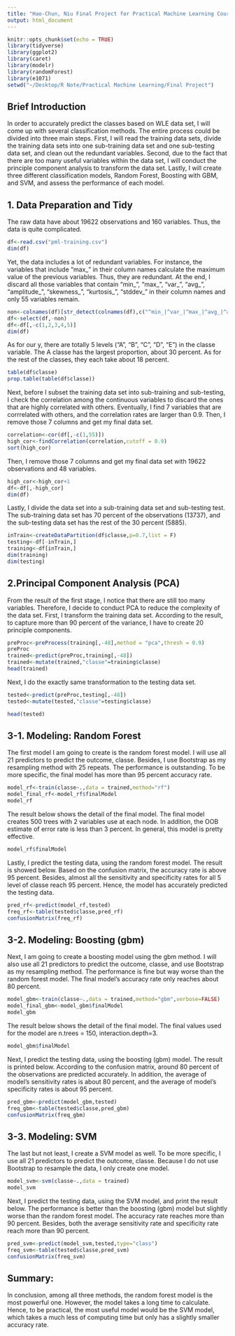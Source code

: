 ```yaml
---
title: "Hao-Chun, Niu Final Project for Practical Machine Learning Course"
output: html_document
---
```


```r
knitr::opts_chunk$set(echo = TRUE)
library(tidyverse)
library(ggplot2)
library(caret)
library(modelr)
library(randomForest)
library(e1071)
setwd("~/Desktop/R Note/Practical Machine Learning/Final Project")
```

## Brief Introduction
In order to accurately predict the classes based on WLE data set, I will come up with several classification methods. The entire process could be divided into three main steps. First, I will read the training data sets, divide the training data sets into one sub-training data set and one sub-testing data set, and clean out the redundant variables. Second, due to the fact that there are too many useful variables within the data set, I will conduct the principle component analysis to transform the data set. Lastly, I will create three different classification models, Random Forest, Boosting with GBM, and SVM, and assess the performance of each model.

## 1. Data Preparation and Tidy

The raw data have about 19622 observations and 160 variables. Thus, the data is quite complicated.
```r
df<-read.csv("pml-training.csv")
dim(df)
```
Yet, the data includes a lot of redundant variables. For instance, the variables that include "max_" in their column names calculate the maximum value of the previous variables. Thus, they are redundant. At the end, I discard all those variables that contain "min_", "max_", "var_", "avg_", "amplitude_", "skewness_", "kurtosis_", "stddev_" in their column names and only 55 variables remain.
```r
non<-colnames(df)[str_detect(colnames(df),c("^min_|^var_|^max_|^avg_|^amplitude_|^skewness_|^kurtosis_|^stddev_"))]
df<-select(df,-non)
df<-df[,-c(1,2,3,4,5)]
dim(df)
```
As for our y, there are totally 5 levels ("A", "B", "C", "D", "E") in the classe variable. The A classe has the largest proportion, about 30 percent. As for the rest of the classes, they each take about 18 percent.

```r
table(df$classe)
prop.table(table(df$classe))
```
Next, before I subset the training data set into sub-training and sub-testing, I check the correlation among the continuous variables to discard the ones that are highly correlated with others. Eventually, I find 7 variables that are corrrelated with others, and the correlation rates are larger than 0.9. Then, I remove those 7 columns and get my final data set.
```r
correlation<-cor(df[,-c(1,55)])
high_cor<-findCorrelation(correlation,cutoff = 0.9)
sort(high_cor)
```
Then, I remove those 7 columns and get my final data set with 19622 observations and 48 variables.
```r
high_cor<-high_cor+1
df<-df[,-high_cor]
dim(df)
```
Lastly, I divide the data set into a sub-training data set and sub-testing test. The sub-training data set has 70 percent of the observations (13737), and the sub-testing data set has the rest of the 30 percent (5885).
```r
inTrain<-createDataPartition(df$classe,p=0.7,list = F)
testing<-df[-inTrain,]
training<-df[inTrain,]
dim(training)
dim(testing)
```


## 2.Principal Component Analysis (PCA)
From the result of the first stage, I notice that there are still too many variables. Therefore, I decide to conduct PCA to reduce the complexity of the data set. First, I transform the training data set. According to the result, to capture more than 90 percent of the variance, I have to create 20 principle components.
```r
preProc<-preProcess(training[,-48],method = "pca",thresh = 0.9)
preProc
trained<-predict(preProc,training[,-48])
trained<-mutate(trained,"classe"=training$classe)
head(trained)
```
Next, I do the exactly same transformation to the testing data set.
```r
tested<-predict(preProc,testing[,-48])
tested<-mutate(tested,"classe"=testing$classe)
```
```r
head(tested)
```


## 3-1. Modeling: Random Forest
The first model I am going to create is the random forest model. I will use all 21 predictors to predict the outcome, classe. Besides, I use Bootstrap as my resampling method with 25 repeats. The performance is outstanding. To be more specific, the final model has more than 95 percent accuracy rate.  
```r
model_rf<-train(classe~.,data = trained,method="rf")
model_final_rf<-model_rf$finalModel
model_rf
```
The result below shows the detail of the final model. The final model creates 500 trees with 2 variables use at each node. In addition, the OOB estimate of error rate is less than 3 percent. In general, this model is pretty effective.
```r
model_rf$finalModel
```
Lastly, I predict the testing data, using the random forest model. The result is showed below. Based on the confusion matrix, the accuracy rate is above 95 percent. Besides, almost all the sensitivity and specificity rates for all 5 level of classe reach 95 percent. Hence, the model has accurately predicted the testing data.
```r
pred_rf<-predict(model_rf,tested)
freq_rf<-table(tested$classe,pred_rf)
confusionMatrix(freq_rf)
```


## 3-2. Modeling: Boosting (gbm)
Next, I am going to create a boosting model using the gbm method. I will also use all 21 predictors to predict the outcome, classe, and use Bootstrap as my resampling method. The performance is fine but way worse than the random forest model. The final model's accuracy rate only reaches about 80 percent.
```r
model_gbm<-train(classe~.,data = trained,method="gbm",verbose=FALSE)
model_final_gbm<-model_gbm$finalModel
model_gbm
```
The result below shows the detail of the final model. The final values used for the model are n.trees = 150, interaction.depth=3.
```r
model_gbm$finalModel
```
Next, I predict the testing data, using the boosting (gbm) model. The result is printed below. According to the confusion matrix, around 80 percent of the observations are predicted accurately. In addition, the average of model's sensitivity rates is about 80 percent, and the average of model's specificity rates is about 95 percent.
```r
pred_gbm<-predict(model_gbm,tested)
freq_gbm<-table(tested$classe,pred_gbm)
confusionMatrix(freq_gbm)
```


## 3-3. Modeling: SVM
The last but not least, I create a SVM model as well. To be more specific, I use all 21 predictors to predict the outcome, classe. Because I do not use Bootstrap to resample the data, I only create one model.
```r
model_svm<-svm(classe~.,data = trained)
model_svm
```
Next, I predict the testing data, using the SVM model, and print the result below. The performance is better than the boosting (gbm) model but slightly worse than the random forest model. The accuracy rate reaches more than 90 percent. Besides, both the average sensitivity rate and specificity rate reach more than 90 percent.
```r
pred_svm<-predict(model_svm,tested,type="class")
freq_svm<-table(tested$classe,pred_svm)
confusionMatrix(freq_svm)
```


## Summary:
In conclusion, among all three methods, the random forest model is the most powerful one. However, the model takes a long time to calculate. Hence, to be practical, the most useful model would be the SVM model, which takes a much less of computing time but only has a slightly smaller accuracy rate.
